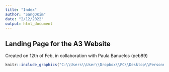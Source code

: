 ```yaml
---
title: "Index"
author: "SangOKim"
date: "2/12/2022"
output: html_document
---
```


## Landing Page for the A3 Website

Created on 12th of Feb, in collaboration with Paula Banuelos (peb89)

```r
knitr::include_graphics("C:\\Users\\User\\Dropbox\\PC\\Desktop\\Personnal\\PhD.png")
```